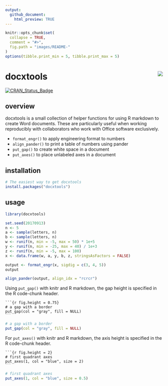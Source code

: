 ```yaml
---
output:
  github_document:
    html_preview: TRUE
---
```


```r
knitr::opts_chunk$set(
  collapse = TRUE,
  comment = "#>",
  fig.path = "images/README-"
)
options(tibble.print_min = 5, tibble.print_max = 5)
```

# docxtools <img src="man/figures/logo.png" align="right" />

[![CRAN_Status_Badge](http://www.r-pkg.org/badges/version/docxtools)](http://cran.r-project.org/package=docxtools)


## overview

docxtools is a small collection of helper functions for using R markdown to create Word documents. These are particularly useful when working reproducibly with collaborators who work with Office software exclusively.  

- `format_engr()` to apply engineering format to numbers  
- `align_pander()` to print a table of numbers using pander
- `put_gap()`  to create white space in a document 
- `put_axes()` to place unlabeled axes in a document 


## installation  

```r
# The easiest way to get docxtools
install.packages("docxtools")
```


## usage 

```r
library(docxtools)

set.seed(20170913)
n <- 5
a <- sample(letters, n)
b <- sample(letters, n)
w <- runif(n, min = -5, max = 50) * 1e+5
y <- runif(n, min = -25, max = 40) / 1e+3
z <- runif(n, min = -5, max = 100)
x <- data.frame(w, a, y, b, z, stringsAsFactors = FALSE)

output <- format_engr(x, sigdig = c(3, 4, 5))
output

align_pander(output, align_idx = "rcrcr")
```

Using `put_gap()` with knitr and R markdown, the gap height is specified in the R code-chunk header. 

<pre class="r"><code>```{r fig.height = 0.75}
# a gap with a border
put_gap(col = "gray", fill = NULL)
<code>```</code></code></pre>

```r
# a gap with a border
put_gap(col = "gray", fill = NULL)
```

For `put_axes()` with knitr and R markdown, the axis height is specified in the R code-chunk header. 

<pre class="r"><code>```{r fig.height = 2}
# first quadrant axes
put_axes(1, col = "blue", size = 2)
<code>```</code></code></pre>

```r
# first quadrant axes
put_axes(1, col = "blue", size = 0.5)
```

